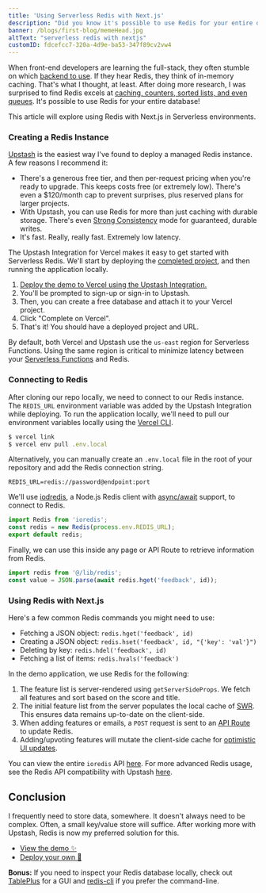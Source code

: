 ```yaml
---
title: 'Using Serverless Redis with Next.js'
description: "Did you know it's possible to use Redis for your entire database?  caching, counters, sorted lists, and even queues. Learn how to deploy a Redis & Next.js app in a few short minutes."
banner: /blogs/first-blog/memeHead.jpg
altText: "serverless redis with nextjs"
customID: fdcefcc7-320a-4d9e-ba53-347f89cv2vw4
---
```


When front-end developers are learning the full-stack, they often stumble on which [backend to use](/blog/backend). If they hear Redis, they think of in-memory caching. That's what I thought, at least.
After doing more research, I was surprised to find Redis excels at [caching, counters, sorted lists, and even queues](http://oldblog.antirez.com/post/take-advantage-of-redis-adding-it-to-your-stack.html). It's possible to use Redis for your entire database!

This article will explore using Redis with Next.js in Serverless environments.

### Creating a Redis Instance

[Upstash](https://upstash.com/) is the easiest way I've found to deploy a managed Redis instance. A few reasons I recommend it:

- There's a generous free tier, and then per-request pricing when you're ready to upgrade. This keeps costs free (or extremely low). There's even a $120/month cap to prevent surprises, plus reserved plans for larger projects.
- With Upstash, you can use Redis for more than just caching with durable storage. There's even [Strong Consistency](https://docs.upstash.com/docs/overall/consistency) mode for guaranteed, durable writes.
- It's fast. Really, really fast. Extremely low latency.

The Upstash Integration for Vercel makes it easy to get started with Serverless Redis. We'll start by deploying the [completed project](https://roadmap-redis.vercel.app/), and then running the application locally.

1. [Deploy the demo to Vercel using the Upstash Integration.](https://vercel.com/new/git/external?repository-url=https%3A%2F%2Fgithub.com%2Fvercel%2Fnext.js%2Ftree%2Fcanary%2Fexamples%2Fwith-redis&project-name=redis-roadmap&repository-name=redis-roadmap&demo-title=Redis%20Roadmap&demo-description=Create%20and%20upvote%20features%20for%20your%20product.&demo-url=https%3A%2F%2Froadmap-redis.vercel.app%2F&integration-ids=oac_V3R1GIpkoJorr6fqyiwdhl17)
2. You'll be prompted to sign-up or sign-in to Upstash.
3. Then, you can create a free database and attach it to your Vercel project.
4. Click "Complete on Vercel".
5. That's it! You should have a deployed project and URL.

By default, both Vercel and Upstash use the `us-east` region for Serverless Functions. Using the same region is critical to minimize latency between your [Serverless Functions](https://vercel.com/docs/serverless-functions/introduction) and Redis.

### Connecting to Redis

After cloning our repo locally, we need to connect to our Redis instance. The `REDIS_URL` environment variable was added by the Upstash Integration while deploying. To run the application locally, we'll need to pull our environment variables locally using the [Vercel CLI](https://vercel.com/download).

```jsx
$ vercel link
$ vercel env pull .env.local
```

Alternatively, you can manually create an `.env.local` file in the root of your repository and add the Redis connection string.

```jsx:.env.local
REDIS_URL=redis://password@endpoint:port
```

We'll use [iodredis](https://github.com/luin/ioredis), a Node.js Redis client with [async/await](https://developer.mozilla.org/en-US/docs/Web/JavaScript/Reference/Statements/async_function) support, to connect to Redis.

```jsx:lib/redis.js
import Redis from 'ioredis';
const redis = new Redis(process.env.REDIS_URL);
export default redis;
```

Finally, we can use this inside any page or API Route to retrieve information from Redis.

```jsx
import redis from '@/lib/redis';
const value = JSON.parse(await redis.hget('feedback', id));
```

### Using Redis with Next.js

Here's a few common Redis commands you might need to use:

- Fetching a JSON object: `redis.hget('feedback', id)`
- Creating a JSON object: `redis.hset('feedback', id, "{'key': 'val'}")`
- Deleting by key: `redis.hdel('feedback', id)`
- Fetching a list of items: `redis.hvals('feedback')`

In the demo application, we use Redis for the following:

1. The feature list is server-rendered using `getServerSideProps`. We fetch all features and sort based on the score and title.
1. The initial feature list from the server populates the local cache of [SWR](swr.vercel.app). This ensures data remains up-to-date on the client-side.
1. When adding features or emails, a `POST` request is sent to an [API Route](https://nextjs.org/docs/api-routes/introduction) to update Redis.
1. Adding/upvoting features will mutate the client-side cache for [optimistic UI updates](https://swr.vercel.app/docs/mutation).

You can view the entire `ioredis` API [here](https://github.com/luin/ioredis). For more advanced Redis usage, see the Redis API compatibility with Upstash [here](https://docs.upstash.com/docs/overall/rediscompatibility/).

## Conclusion

I frequently need to store data, somewhere. It doesn't always need to be complex. Often, a small key/value store will suffice.
After working more with Upstash, Redis is now my preferred solution for this.

- [View the demo ✨](https://roadmap-redis.vercel.app/)
- [Deploy your own 🚀](https://vercel.com/new/git/external?repository-url=https%3A%2F%2Fgithub.com%2Fvercel%2Fnext.js%2Ftree%2Fcanary%2Fexamples%2Fwith-redis&project-name=redis-roadmap&repository-name=redis-roadmap&demo-title=Redis%20Roadmap&demo-description=Create%20and%20upvote%20features%20for%20your%20product.&demo-url=https%3A%2F%2Froadmap-redis.vercel.app%2F&integration-ids=oac_V3R1GIpkoJorr6fqyiwdhl17)

**Bonus:** If you need to inspect your Redis database locally, check out [TablePlus](https://tableplus.com/) for a GUI and [redis-cli](https://docs.upstash.com/docs/overall/getstarted#connect-to-your-database) if you prefer the command-line.